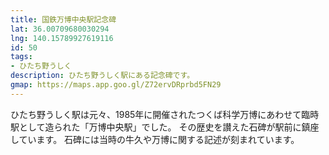 ```yaml
---
title: 国鉄万博中央駅記念碑
lat: 36.00709680030294
lng: 140.15789927619116
id: 50
tags:
- ひたち野うしく
description: ひたち野うしく駅にある記念碑です。
gmap: https://maps.app.goo.gl/Z72ervDRprbd5FN29
---
```


<LinkedImage
  basename="hamyu044/banpaku_kinenhi-overview"
/>

ひたち野うしく駅は元々、1985年に開催されたつくば科学万博にあわせて臨時駅として造られた「万博中央駅」でした。
その歴史を讃えた石碑が駅前に鎮座しています。
石碑には当時の牛久や万博に関する記述が刻まれています。

